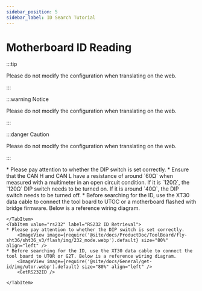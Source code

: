 ```yaml
---
sidebar_position: 5
sidebar_label: ID Search Tutorial
---
```








# Motherboard ID Reading

:::tip

Please do not modify the configuration when translating on the web.

:::

:::warning Notice

Please do not modify the configuration when translating on the web.

:::

:::danger Caution

Please do not modify the configuration when translating on the web.

:::

<Tabs>
    <TabItem value="can" label="CANBus UUID Retrieval">
    * Please pay attention to whether the DIP switch is set correctly.
    * Ensure that the CAN H and CAN L have a resistance of around `60Ω` when measured with a multimeter in an open circuit condition. If it is `120Ω`, the `120Ω` DIP switch needs to be turned on. If it is around `40Ω`, the DIP switch needs to be turned off.
        <ImageView image={require('@site/docs/ProductDoc/ToolBoard/fly-sht36/sht36_v3/flash/img/120.webp').default} size="80%" align="left" />              
    * Before searching for the ID, use the XT30 data cable to connect the tool board to UTOC or a motherboard flashed with bridge firmware. Below is a reference wiring diagram.
        <ImageView image={require('@site/docs/General/get-id/img/utoc.webp').default} size="80%" align="left" />       
        <GetCanbusUUID />

    </TabItem>
    <TabItem value="rs232" label="RS232 ID Retrieval">
    * Please pay attention to whether the DIP switch is set correctly.
        <ImageView image={require('@site/docs/ProductDoc/ToolBoard/fly-sht36/sht36_v3/flash/img/232_mode.webp').default} size="80%" align="left" />              
    * Before searching for the ID, use the XT30 data cable to connect the tool board to UTOR or G2T. Below is a reference wiring diagram.
        <ImageView image={require('@site/docs/General/get-id/img/utor.webp').default} size="80%" align="left" />              
        <GetRS232ID />

    </TabItem>
</Tabs>